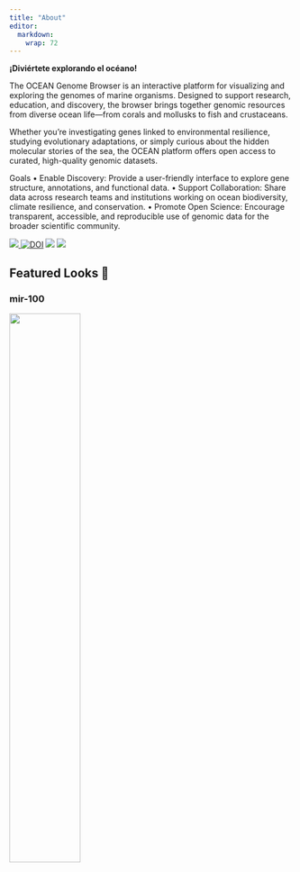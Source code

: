 ```yaml
---
title: "About"
editor: 
  markdown: 
    wrap: 72
---
```


**¡Diviértete explorando el océano!**

The OCEAN Genome Browser is an interactive platform for visualizing and
exploring the genomes of marine organisms. Designed to support research,
education, and discovery, the browser brings together genomic resources
from diverse ocean life---from corals and mollusks to fish and
crustaceans.

Whether you're investigating genes linked to environmental resilience,
studying evolutionary adaptations, or simply curious about the hidden
molecular stories of the sea, the OCEAN platform offers open access to
curated, high-quality genomic datasets.

Goals • Enable Discovery: Provide a user-friendly interface to explore
gene structure, annotations, and functional data. • Support
Collaboration: Share data across research teams and institutions working
on ocean biodiversity, climate resilience, and conservation. • Promote
Open Science: Encourage transparent, accessible, and reproducible use of
genomic data for the broader scientific community.

::: badges
<p><a href="https://github.com/urol-e5/deep-dive-genome-browser/releases">
<img src="https://img.shields.io/github/v/release/urol-e5/deep-dive-genome-browser"/>
</a>
<a href="https://doi.org/10.5281/zenodo.16107396"><img src="https://zenodo.org/badge/1018173021.svg" alt="DOI"/></a>
<img src="https://img.shields.io/github/last-commit/urol-e5/deep-dive-genome-browser"/>
<img src="https://img.shields.io/badge/jbrowse-v3.6.2-darkblue"/></p>
:::

## Featured Looks 👀

### mir-100

<a href="https://urol-e5.github.io/deep-dive-genome-browser/jbrowse/?session=share-dtdw2CP1tI&password=lhEEy" target="_blank">
<img src="http://gannet.fish.washington.edu/seashell/snaps/Monosnap_JBrowse_2025-07-27_14-11-43.png" width="50%"/>
</a>
